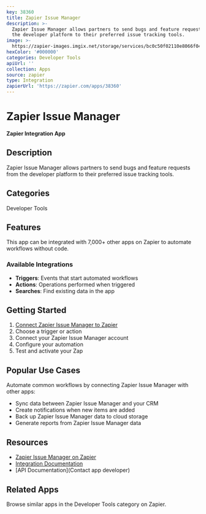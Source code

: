 ```yaml
---
key: 38360
title: Zapier Issue Manager
description: >-
  Zapier Issue Manager allows partners to send bugs and feature requests from
  the developer platform to their preferred issue tracking tools.
image: >-
  https://zapier-images.imgix.net/storage/services/bc0c50f02110e8066f04ca3c6e2f8f67_2.png?auto=format%2Ccompress&ixlib=python-3.0.0&q=50
hexColor: '#000000'
categories: Developer Tools
apiUrl: ''
collection: Apps
source: zapier
type: Integration
zapierUrl: 'https://zapier.com/apps/38360'
---
```

# Zapier Issue Manager

**Zapier Integration App**

## Description

Zapier Issue Manager allows partners to send bugs and feature requests from the developer platform to their preferred issue tracking tools.

## Categories

Developer Tools

## Features

This app can be integrated with 7,000+ other apps on Zapier to automate workflows without code.

### Available Integrations

- **Triggers**: Events that start automated workflows
- **Actions**: Operations performed when triggered
- **Searches**: Find existing data in the app

## Getting Started

1. [Connect Zapier Issue Manager to Zapier](https://zapier.com/apps/38360)
2. Choose a trigger or action
3. Connect your Zapier Issue Manager account
4. Configure your automation
5. Test and activate your Zap

## Popular Use Cases

Automate common workflows by connecting Zapier Issue Manager with other apps:

- Sync data between Zapier Issue Manager and your CRM
- Create notifications when new items are added
- Back up Zapier Issue Manager data to cloud storage
- Generate reports from Zapier Issue Manager data

## Resources

- [Zapier Issue Manager on Zapier](https://zapier.com/apps/38360)
- [Integration Documentation](https://zapier.com/apps/38360/integrations)
- [API Documentation](Contact app developer)

## Related Apps

Browse similar apps in the Developer Tools category on Zapier.
